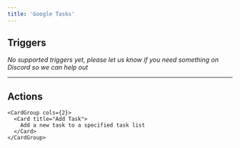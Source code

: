 ```yaml
---
title: 'Google Tasks'
---
```


## Triggers

*No supported triggers yet, please let us know if you need something on Discord so we can help out* 


---

## Actions


    <CardGroup cols={2}>
      <Card title="Add Task">
        Add a new task to a specified task list
      </Card>
    </CardGroup>
  
